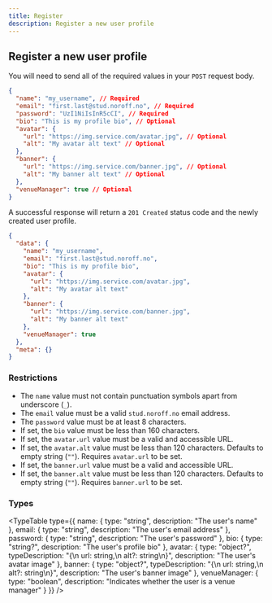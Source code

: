 ```yaml
---
title: Register
description: Register a new user profile
---
```


## Register a new user profile

<EndpointDetails method="POST" path="/auth/register" />

You will need to send all of the required values in your `POST` request body.

```json title="Request"
{
  "name": "my_username", // Required
  "email": "first.last@stud.noroff.no", // Required
  "password": "UzI1NiIsInR5cCI", // Required
  "bio": "This is my profile bio", // Optional
  "avatar": {
    "url": "https://img.service.com/avatar.jpg", // Optional
    "alt": "My avatar alt text" // Optional
  },
  "banner": {
    "url": "https://img.service.com/banner.jpg", // Optional
    "alt": "My banner alt text" // Optional
  },
  "venueManager": true // Optional
}
```

A successful response will return a `201 Created` status code and the newly created user profile.

```json title="Response"
{
  "data": {
    "name": "my_username",
    "email": "first.last@stud.noroff.no",
    "bio": "This is my profile bio",
    "avatar": {
      "url": "https://img.service.com/avatar.jpg",
      "alt": "My avatar alt text"
    },
    "banner": {
      "url": "https://img.service.com/banner.jpg",
      "alt": "My banner alt text"
    },
    "venueManager": true
  },
  "meta": {}
}
```

### Restrictions

- The `name` value must not contain punctuation symbols apart from underscore (`_`).
- The `email` value must be a valid `stud.noroff.no` email address.
- The `password` value must be at least 8 characters.
- If set, the `bio` value must be less than 160 characters.
- If set, the `avatar.url` value must be a valid and accessible URL.
- If set, the `avatar.alt` value must be less than 120 characters. Defaults to empty string (`""`). Requires `avatar.url` to be set.
- If set, the `banner.url` value must be a valid and accessible URL.
- If set, the `banner.alt` value must be less than 120 characters. Defaults to empty string (`""`). Requires `banner.url` to be set.

### Types

<TypeTable
  type={{
    name: { type: "string", description: "The user's name" },
    email: { type: "string", description: "The user's email address" },
    password: { type: "string", description: "The user's password" },
    bio: { type: "string?", description: "The user's profile bio" },
    avatar: {
      type: "object?",
      typeDescription: "{\n  url: string,\n  alt?: string\n}",
      description: "The user's avatar image"
    },
    banner: {
      type: "object?",
      typeDescription: "{\n  url: string,\n  alt?: string\n}",
      description: "The user's banner image"
    },
    venueManager: { type: "boolean", description: "Indicates whether the user is a venue manager" }
  }}
/>
